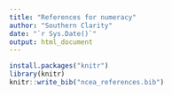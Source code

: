 ```yaml
---
title: "References for numeracy"
author: "Southern Clarity"
date: "`r Sys.Date()`"
output: html_document
---
```


```r
install.packages("knitr")
library(knitr)
knitr::write_bib("ncea_references.bib")
```

